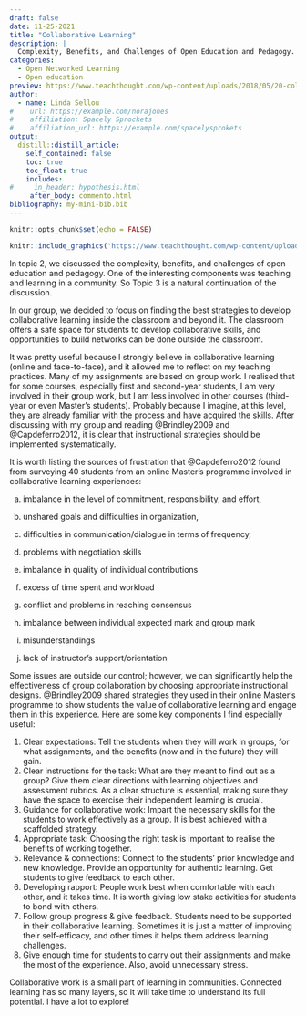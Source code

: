 ```yaml
---
draft: false
date: 11-25-2021
title: "Collaborative Learning"
description: |
  Complexity, Benefits, and Challenges of Open Education and Pedagogy.
categories:
  - Open Networked Learning
  - Open education
preview: https://www.teachthought.com/wp-content/uploads/2018/05/20-collaborative-learning-tips.png
author:
  - name: Linda Sellou
#    url: https://example.com/norajones
#    affiliation: Spacely Sprockets
#    affiliation_url: https://example.com/spacelysprokets
output:
  distill::distill_article:
    self_contained: false
    toc: true
    toc_float: true
    includes:
#     in_header: hypothesis.html
     after_body: commento.html
bibliography: my-mini-bib.bib
---
```


```r
knitr::opts_chunk$set(echo = FALSE)
```

```r
knitr::include_graphics('https://www.teachthought.com/wp-content/uploads/2018/05/20-collaborative-learning-tips.png')
```

In topic 2, we discussed the complexity, benefits, and challenges of open education and pedagogy. One of the interesting components was teaching and learning in a community. So Topic 3 is a natural continuation of the discussion.

In our group, we decided to focus on finding the best strategies to develop collaborative learning inside the classroom and beyond it. The classroom offers a safe space for students to develop collaborative skills, and opportunities to build networks can be done outside the classroom.

It was pretty useful because I strongly believe in collaborative learning (online and face-to-face), and it allowed me to reflect on my teaching practices. Many of my assignments are based on group work. I realised that for some courses, especially first and second-year students, I am very involved in their group work, but I am less involved in other courses (third-year or even Master's students). Probably because I imagine, at this level, they are already familiar with the process and have acquired the skills. After discussing with my group and reading @Brindley2009 and @Capdeferro2012, it is clear that instructional strategies should be implemented systematically.

It is worth listing the sources of frustration that @Capdeferro2012 found from surveying 40 students from an online Master's programme involved in collaborative learning experiences:

(a) imbalance in the level of commitment, responsibility, and effort,

(b) unshared goals and difficulties in organization,

(c) difficulties in communication/dialogue in terms of frequency,

(d) problems with negotiation skills

(e) imbalance in quality of individual contributions

(f) excess of time spent and workload

(g) conflict and problems in reaching consensus

(h) imbalance between individual expected mark and group mark

(i) misunderstandings

(j) lack of instructor's support/orientation

Some issues are outside our control; however, we can significantly help the effectiveness of group collaboration by choosing appropriate instructional designs. @Brindley2009 shared strategies they used in their online Master's programme to show students the value of collaborative learning and engage them in this experience. Here are some key components I find especially useful:

1. Clear expectations: Tell the students when they will work in groups, for what assignments, and the benefits (now and in the future) they will gain.
2. Clear instructions for the task: What are they meant to find out as a group? Give them clear directions with learning objectives and assessment rubrics. As a clear structure is essential, making sure they have the space to exercise their independent learning is crucial.
3. Guidance for collaborative work: Impart the necessary skills for the students to work effectively as a group. It is best achieved with a scaffolded strategy.
4. Appropriate task: Choosing the right task is important to realise the benefits of working together.
5. Relevance & connections: Connect to the students' prior knowledge and new knowledge. Provide an opportunity for authentic learning. Get students to give feedback to each other.
6. Developing rapport: People work best when comfortable with each other, and it takes time. It is worth giving low stake activities for students to bond with others.
7. Follow group progress & give feedback. Students need to be supported in their collaborative learning. Sometimes it is just a matter of improving their self-efficacy, and other times it helps them address learning challenges.
8. Give enough time for students to carry out their assignments and make the most of the experience. Also, avoid unnecessary stress.

Collaborative work is a small part of learning in communities. Connected learning has so many layers, so it will take time to understand its full potential. I have a lot to explore!
